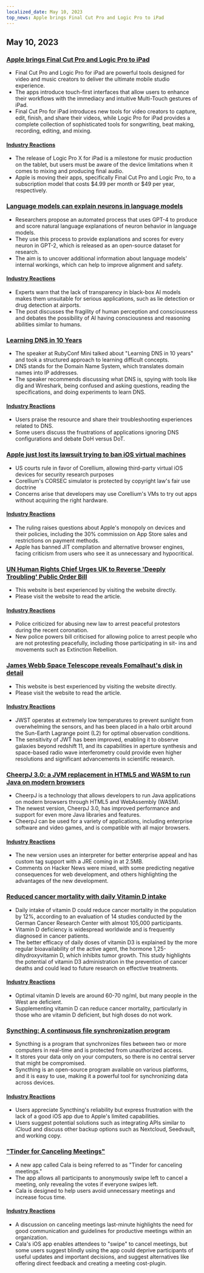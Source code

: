 ```yaml
---
localized_date: May 10, 2023
top_news: Apple brings Final Cut Pro and Logic Pro to iPad
---
```




<CallToAction />

<Steps>

## May 10, 2023

### [Apple brings Final Cut Pro and Logic Pro to iPad](https://www.apple.com/newsroom/2023/05/apple-brings-final-cut-pro-and-logic-pro-to-ipad/)

- Final Cut Pro and Logic Pro for iPad are powerful tools designed for video and music creators to deliver the ultimate mobile studio experience.
- The apps introduce touch-first interfaces that allow users to enhance their workflows with the immediacy and intuitive Multi-Touch gestures of iPad.
- Final Cut Pro for iPad introduces new tools for video creators to capture, edit, finish, and share their videos, while Logic Pro for iPad provides a complete collection of sophisticated tools for songwriting, beat making, recording, editing, and mixing.

#### [Industry Reactions](http://news.ycombinator.com/item?id=35873732)

- The release of Logic Pro X for iPad is a milestone for music production on the tablet, but users must be aware of the device limitations when it comes to mixing and producing final audio.
- Apple is moving their apps, specifically Final Cut Pro and Logic Pro, to a subscription model that costs $4.99 per month or $49 per year, respectively.

### [Language models can explain neurons in language models](https://openai.com/research/language-models-can-explain-neurons-in-language-models)

- Researchers propose an automated process that uses GPT-4 to produce and score natural language explanations of neuron behavior in language models.
- They use this process to provide explanations and scores for every neuron in GPT-2, which is released as an open-source dataset for research.
- The aim is to uncover additional information about language models' internal workings, which can help to improve alignment and safety.

#### [Industry Reactions](http://news.ycombinator.com/item?id=35877402)

- Experts warn that the lack of transparency in black-box AI models makes them unsuitable for serious applications, such as lie detection or drug detection at airports.
- The post discusses the fragility of human perception and consciousness and debates the possibility of AI having consciousness and reasoning abilities similar to humans.

### [Learning DNS in 10 Years](https://jvns.ca/blog/2023/05/08/new-talk-learning-dns-in-10-years/)

- The speaker at RubyConf Mini talked about "Learning DNS in 10 years" and took a structured approach to learning difficult concepts.
- DNS stands for the Domain Name System, which translates domain names into IP addresses.
- The speaker recommends discussing what DNS is, spying with tools like dig and Wireshark, being confused and asking questions, reading the specifications, and doing experiments to learn DNS.

#### [Industry Reactions](http://news.ycombinator.com/item?id=35870654)

- Users praise the resource and share their troubleshooting experiences related to DNS.
- Some users discuss the frustrations of applications ignoring DNS configurations and debate DoH versus DoT.

### [Apple just lost its lawsuit trying to ban iOS virtual machines](https://www.techradar.com/news/apple-just-lost-its-lawsuit-trying-to-ban-ios-virtual-machines)

- US courts rule in favor of Corellium, allowing third-party virtual iOS devices for security research purposes
- Corellium's CORSEC simulator is protected by copyright law's fair use doctrine
- Concerns arise that developers may use Corellium's VMs to try out apps without acquiring the right hardware.

#### [Industry Reactions](http://news.ycombinator.com/item?id=35880466)

- The ruling raises questions about Apple's monopoly on devices and their policies, including the 30% commission on App Store sales and restrictions on payment methods.
- Apple has banned JIT compilation and alternative browser engines, facing criticism from users who see it as unnecessary and hypocritical.

### [UN Human Rights Chief Urges UK to Reverse 'Deeply Troubling' Public Order Bill](https://www.ohchr.org/en/press-releases/2023/04/un-human-rights-chief-urges-uk-reverse-deeply-troubling-public-order-bill)

- This website is best experienced by visiting the website directly.
- Please visit the website to read the article.

#### [Industry Reactions](http://news.ycombinator.com/item?id=35871394)

- Police criticized for abusing new law to arrest peaceful protestors during the recent coronation.
- New police powers bill criticised for allowing police to arrest people who are not protesting peacefully, including those participating in sit- ins and movements such as Extinction Rebellion.

### [James Webb Space Telescope reveals Fomalhaut's disk in detail](https://skyandtelescope.org/astronomy-news/the-james-webb-space-telescope-reveals-fomalhauts-disk-in-unprecedented-detail/)

- This website is best experienced by visiting the website directly.
- Please visit the website to read the article.

#### [Industry Reactions](http://news.ycombinator.com/item?id=35874704)

- JWST operates at extremely low temperatures to prevent sunlight from overwhelming the sensors, and has been placed in a halo orbit around the Sun-Earth Lagrange point (L2) for optimal observation conditions.
- The sensitivity of JWT has been improved, enabling it to observe galaxies beyond redshift 11, and its capabilities in aperture synthesis and space-based radio wave interferometry could provide even higher resolutions and significant advancements in scientific research.

### [CheerpJ 3.0: a JVM replacement in HTML5 and WASM to run Java on modern browsers](https://leaningtech.com/announcing-cheerpj-3-0-a-jvm-replacement-in-html5-and-webassembly-to-run-java-applications-and-applets-on-modern-browsers/)

- CheerpJ is a technology that allows developers to run Java applications on modern browsers through HTML5 and WebAssembly (WASM).
- The newest version, CheerpJ 3.0, has improved performance and support for even more Java libraries and features.
- CheerpJ can be used for a variety of applications, including enterprise software and video games, and is compatible with all major browsers.

#### [Industry Reactions](http://news.ycombinator.com/item?id=35873552)

- The new version uses an interpreter for better enterprise appeal and has custom tag support with a JRE coming in at 2.5MB.
- Comments on Hacker News were mixed, with some predicting negative consequences for web development, and others highlighting the advantages of the new development.

### [Reduced cancer mortality with daily Vitamin D intake](https://www.dkfz.de/en/presse/pressemitteilungen/2023/dkfz-pm-23-27-Reduced-cancer-mortality-with-daily-vitamin-D-intake.php)

- Daily intake of vitamin D could reduce cancer mortality in the population by 12%, according to an evaluation of 14 studies conducted by the German Cancer Research Center with almost 105,000 participants.
- Vitamin D deficiency is widespread worldwide and is frequently diagnosed in cancer patients.
- The better efficacy of daily doses of vitamin D3 is explained by the more regular bioavailability of the active agent, the hormone 1,25-dihydroxyvitamin D, which inhibits tumor growth. This study highlights the potential of vitamin D3 administration in the prevention of cancer deaths and could lead to future research on effective treatments.

#### [Industry Reactions](http://news.ycombinator.com/item?id=35876062)

- Optimal vitamin D levels are around 60-70 ng/ml, but many people in the West are deficient.
- Supplementing vitamin D can reduce cancer mortality, particularly in those who are vitamin D deficient, but high doses do not work.

### [Syncthing: A continuous file synchronization program](https://syncthing.net/)

- Syncthing is a program that synchronizes files between two or more computers in real-time and is protected from unauthorized access.
- It stores your data only on your computers, so there is no central server that might be compromised.
- Syncthing is an open-source program available on various platforms, and it is easy to use, making it a powerful tool for synchronizing data across devices.

#### [Industry Reactions](http://news.ycombinator.com/item?id=35879039)

- Users appreciate Syncthing's reliability but express frustration with the lack of a good iOS app due to Apple's limited capabilities.
- Users suggest potential solutions such as integrating APIs similar to iCloud and discuss other backup options such as Nextcloud, Seedvault, and working copy.

### ["Tinder for Canceling Meetings"](https://meetcala.com/)

- A new app called Cala is being referred to as "Tinder for canceling meetings."
- The app allows all participants to anonymously swipe left to cancel a meeting, only revealing the votes if everyone swipes left.
- Cala is designed to help users avoid unnecessary meetings and increase focus time.

#### [Industry Reactions](http://news.ycombinator.com/item?id=35868685)

- A discussion on canceling meetings last-minute highlights the need for good communication and guidelines for productive meetings within an organization.
- Cala's iOS app enables attendees to "swipe" to cancel meetings, but some users suggest blindly using the app could deprive participants of useful updates and important decisions, and suggest alternatives like offering direct feedback and creating a meeting cost-plugin.

</Steps>
